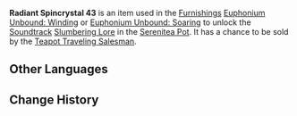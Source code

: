 {{Item Infobox
|id           = 141043
|image        = Item Radiant Spincrystal.png
|type         = Adventure Items
|group        = Radiant Spincrystals
|rarity       = 4
|invCategory  = Precious Items
|description  = This wondrous crystal contains a certain rhythm, like something beautiful woven from delicate silk. These items can be found throughout the mainland or from merchants who collect curios. The tune held within this crystal can be revivified in your [[Serenitea Pot]] using either "[[Euphonium Unbound: Winding]]" or "[[Euphonium Unbound: Soaring]]." The tune contained within this [[Radiant Spincrystal]] is "[[Slumbering Lore]]."
|source1      = [[Chubby]]
|track        = Slumbering Lore
}}
'''Radiant Spincrystal 43''' is an item used in the [[Furnishings]] [[Euphonium Unbound: Winding]] or [[Euphonium Unbound: Soaring]] to unlock the [[Soundtrack]] [[Slumbering Lore]] in the [[Serenitea Pot]]. It has a chance to be sold by the [[Teapot Traveling Salesman]].

==Other Languages==
{{Other Languages
|default_hidden = 1
|en      = Radiant Spincrystal 43
|zhs     = 旋曜玉帛・其四十三
|zhs_rm  = Xuán Yào Yùbó - Qí Sìshísān
|zht     = 旋曜玉帛・其四十三
|zht_rm  = Xuán Yào Yùbó - Qí Sìshísān
|ja      = 旋曜玉帛・43
|ja_rm   = Sen'you Gyokuhaku - Yonjuusan{{Assumed}}
|ko      = 빛나는 결정・43
|ko_rm   = Bitnaneun Gyeoljeong 43
|es      = Girocristal radiante (43)
|fr      = Gyrocristal radiant 43
|ru      = Лучистый кристалл {{tt|43|}}
|th      = Radiant Spincrystal 43
|vi      = Ngọc Thạch Âm Vang 43
|de      = Strahlender Drehkristall XLIII
|id      = Radiant Spincrystal 43
|pt      = Cristal Rodopiante Radiante 43
}}

==Change History==
{{Change History|2.6}}